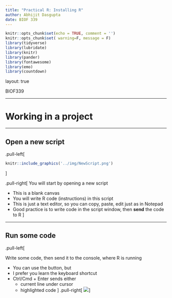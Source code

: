 ```yaml
---
title: "Practical R: Installing R"  
author: Abhijit Dasgupta
date: BIOF 339
---
```


```r
knitr::opts_chunk$set(echo = TRUE, comment = '')
knitr::opts_chunk$set( warning=F, message = F)
library(tidyverse)
library(lubridate)
library(knitr)
library(pander)
library(fontawesome)
library(emo)
library(countdown)
```

layout: true

<div class="my-header">
<span>BIOF339</span></div>
</div>

---

# Working in a project

---

## Open a new script 

.pull-left[
```r
knitr::include_graphics('../img/NewScript.png')
```
]

.pull-right[
You will start by opening a new script

- This is a blank canvas
- You will write R code (instructions) in this script
- This is just a text editor, so you can copy, paste, edit just as in Notepad
- Good practice is to write code in the script window, then **send** the code to R
]


---

## Run some code

.pull-left[

Write some code, then send it to the console, where R is running

- You can use the button, but
- I prefer you learn the keyboard shortcut
- Ctrl/Cmd + Enter sends either
  - current line under cursor
  - highlighted code
]
.pull-right[
![](../img/RunCode.png)]
